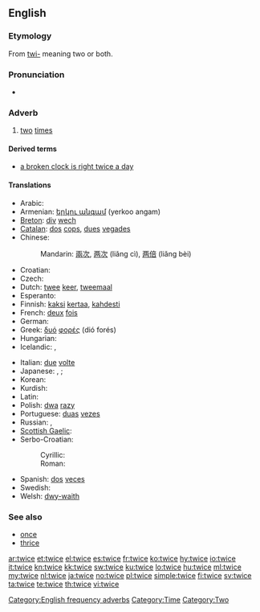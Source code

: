 ==English==

===Etymology===
From [[twi-]] meaning two or both.

===Pronunciation===
* {{audio|en-us-twice.ogg|Audio (US)}}
*: {{rhymes|aɪs}}

===Adverb===
{{en-adv|-}}

# [[two]] [[time]]s

====Derived terms====
* [[a broken clock is right twice a day]]

====Translations====
{{trans-top|two times}}
* Arabic: {{t-|ar|مرتين|tr=maratáyn}}
* Armenian: [[երկու անգամ]] (yerkoo angam)
* [[Breton]]: [[div]] [[wech]]
* [[Catalan]]: [[dos]] [[cops]], [[dues]] [[vegades]]
* Chinese:
*: Mandarin: [[兩]][[次]], [[两]][[次]] (liǎng cì), [[两]][[倍]] (liǎng bèi)
* Croatian: {{t-|hr|dvaput}}
* Czech: {{t-|cs|dvakrát}}
* Dutch: [[twee]] [[keer]], [[tweemaal]]
* Esperanto: {{t-|eo|dufoje|xs=Esperanto}}
* Finnish: [[kaksi]] [[kertaa]], [[kahdesti]]
* French: [[deux]] [[fois]]
* German: {{t+|de|zweimal}}
* Greek: [[δυό]] [[φορές]] (dió forés)
* Hungarian: {{t+|hu|kétszer}}
* Icelandic: {{t+|is|tvisvar}}, {{t|is|tvívegis}}
{{trans-mid}}
* Italian: [[due]] [[volte]]
* Japanese: {{t+|ja|二度|tr=にど, nido}}, {{t|ja|二回|tr=にかい, nikai}} {{qualifier|for frequency}}; {{t|ja|二倍|tr=にばい, nibai}} {{qualifier|for scale ratio}}
* Korean: {{t|ko|두번|tr=dubeon|sc=Hang}}
* Kurdish: {{ku-Arab|[[دووجار]]}}
* Latin: {{t+|la|bis}}
* Polish: [[dwa]] [[raz]]y
* Portuguese: [[duas]] [[vez#Portuguese|vezes]]
* Russian: {{t+|ru|дважды|tr=dváždy}},  {{t|ru|два раза|tr=dva ráza}}
* [[Scottish Gaelic]]: {{t|gd|dà}} {{t|gd|uair}}
* Serbo-Croatian:
*: Cyrillic: {{tø|sh|двапут|alt=два́пут|sc=Cyrl|xs=Serbo-Croatian}}
*: Roman: {{tø|sh|dvaput|alt=dváput|xs=Serbo-Croatian}}
* Spanish: [[dos]] [[vez#Spanish|veces]]
* Swedish: {{t+|sv|två}} {{t+|sv|gånger}}
* Welsh: [[dwy-waith]]
{{trans-bottom}}

===See also===
* [[once]]
* [[thrice]]

[[Category:English frequency adverbs]]
[[Category:Time]]
[[Category:Two]]

[[ar:twice]]
[[et:twice]]
[[el:twice]]
[[es:twice]]
[[fr:twice]]
[[ko:twice]]
[[hy:twice]]
[[io:twice]]
[[it:twice]]
[[kn:twice]]
[[kk:twice]]
[[sw:twice]]
[[ku:twice]]
[[lo:twice]]
[[hu:twice]]
[[ml:twice]]
[[my:twice]]
[[nl:twice]]
[[ja:twice]]
[[no:twice]]
[[pl:twice]]
[[simple:twice]]
[[fi:twice]]
[[sv:twice]]
[[ta:twice]]
[[te:twice]]
[[th:twice]]
[[vi:twice]]